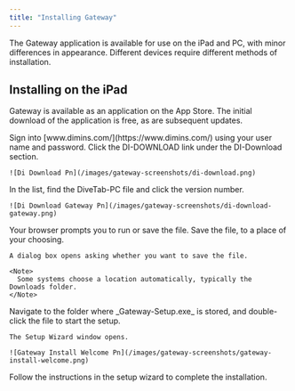 ```yaml
---
title: "Installing Gateway"
---
```


The Gateway application is available for use on the iPad and PC, with minor differences in appearance. Different devices require different methods of installation.

## Installing on the iPad

Gateway is available as an application on the App Store. The initial download of the application is free, as are subsequent updates.

<Steps>
  <Step>
    Sign into [www.dimins.com/](https://www.dimins.com/) using your user name and password.
  </Step>
  <Step>
    Click the <Tooltip tip="">DI-DOWNLOAD</Tooltip> link under the DI-Download section.

    ![Di Download Pn](/images/gateway-screenshots/di-download.png)
  </Step>
  <Step title="New Step">
    In the list, find the DiveTab-PC file and click the version number.

    ![Di Download Gateway Pn](/images/gateway-screenshots/di-download-gateway.png)
  </Step>
  <Step title="New Step">
    Your browser prompts you to run or save the file. Save the file, to a place of your choosing.

    A dialog box opens asking whether you want to save the file.

    <Note>
      Some systems choose a location automatically, typically the Downloads folder.
    </Note>
  </Step>
  <Step title="New Step">
    Navigate to the folder where _Gateway-Setup.exe_ is stored, and double-click the file to start the setup.

    The Setup Wizard window opens.

    ![Gateway Install Welcome Pn](/images/gateway-screenshots/gateway-install-welcome.png)
  </Step>
  <Step title="New Step">
    Follow the instructions in the setup wizard to complete the installation.
  </Step>
</Steps>